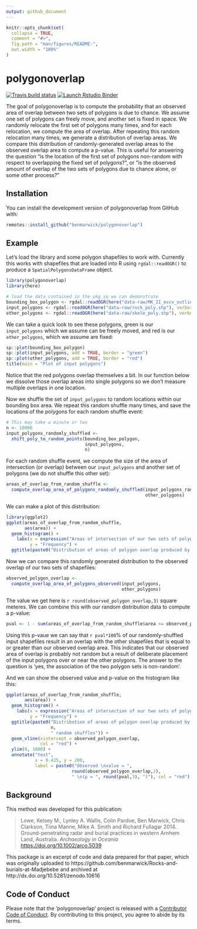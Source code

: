 ```yaml
---
output: github_document
---
```


<!-- README.md is generated from README.Rmd. Please edit that file -->

```r
knitr::opts_chunk$set(
  collapse = TRUE,
  comment = "#>",
  fig.path = "man/figures/README-",
  out.width = "100%"
)
```

# polygonoverlap

<!-- badges: start -->
[![Travis build status](https://travis-ci.org/benmarwick/polygonoverlap.svg?branch=master)](https://travis-ci.org/benmarwick/polygonoverlap)
[![Launch Rstudio Binder](http://mybinder.org/badge_logo.svg)](https://mybinder.org/v2/gh/benmarwick/polygonoverlap/master?urlpath=rstudio)
<!-- badges: end -->

The goal of polygonoverlap is to compute the probability that an observed area of overlap between two sets of polygons is due to chance. We assume one set of polygons can freely move, and another set is fixed in space. We randomly relocate the first set of polygons many times, and for each relocation, we compute the area of overlap. After repeating this random relocation many times, we generate a distribution of overlap areas. We compare this distribution of randomly-generated overlap areas to the observed overlap area to compute a p-value. This is useful for answering the question "is the location of the first set of polygons non-random with respect to overlapping the fixed set of polygons?", or "is the observed amount of overlap of the two sets of polygons due to chance alone, or some other process?"

## Installation

You can install the development version of polygonoverlap from GitHub with:

``` r
remotes::install_github("benmarwick/polygonoverlap")
```

## Example

Let's load the library and some polygon shapefiles to work with. Currently this works with shapefiles that are loaded into R using `rgdal::readOGR()` to produce a `SpatialPolygonsDataFrame` object. 

```r
library(polygonoverlap)
library(here)
```

```r
# load the data contained in the pkg so we can demonstrate
bounding_box_polygon <- rgdal::readOGR(here("data-raw/MK_II_excv_outline.shp"), verbose = FALSE)
input_polygons <- rgdal::readOGR(here("data-raw/rock_poly.shp"), verbose = FALSE)
other_polygons <- rgdal::readOGR(here("data-raw/skele_poly.shp"), verbose = FALSE)
```

We can take a quick look to see these polygons, green is our `input_polygons` which we assume can be freely moved, and red is our `other_polygons`, which we assume are fixed:

```r
sp::plot(bounding_box_polygon)
sp::plot(input_polygons, add = TRUE, border = "green")
sp::plot(other_polygons, add = TRUE, border = "red")
title(main = "Plot of input polygons")
```

Notice that the red polygons overlap themselves a bit. In our function below we dissolve those overlap areas into single polygons so we don't measure multiple overlaps in one location. 

Now we shuffle the set of `input_polygons` to random locations within our bounding box area. We repeat this random shuffle many times, and save the locations of the polygons for each random shuffle event:

```r
# This may take a minute or two
n <- 10000
input_polygons_randomly_shuffled <- 
  shift_poly_to_random_points(bounding_box_polygon,
                              input_polygons,
                              n)
```

For each random shuffle event, we compute the size of the area of intersection (or overlap) between our `input_polygons` and another set of polygons (we do not shuffle this other set):

```r
areas_of_overlap_from_random_shuffle <- 
  compute_overlap_area_of_polygons_randomly_shuffled(input_polygons_randomly_shuffled, 
                                                     other_polygons)
```

We can make a plot of this distribution:

```r
library(ggplot2)
ggplot(areas_of_overlap_from_random_shuffle,
       aes(area)) +
  geom_histogram() + 
    labs(x = expression("Areas of intersection of our two sets of polygons (m"^2*")"),
         y = "Frequency") +
  ggtitle(paste0("Distribution of areas of polygon overlap produced by ", n, " random shuffles"))
```

Now we can compare this randomly generated distribution to the observed overlap of our two sets of shapefiles:

```r
observed_polygon_overlap <- 
  compute_overlap_area_of_polygons_observed(input_polygons, 
                                            other_polygons)
```

The value we get here is `r round(observed_polygon_overlap,3)` square meteres. We can combine this with our random distribution data to compute a p-value:

```r
pval <- 1 - sum(areas_of_overlap_from_random_shuffle$area <= observed_polygon_overlap) / n
```

Using this p-vaue we can say that `r pval*100`% of our randomly-shuffled input shapefiles result in an overlap with the other shapefiles that is equal to or greater than our observed overlap area. This indicates that our observed area of overlap is probably not random but a result of deliberate placement of the input polygons over or near the other polygons. The answer to the question is 'yes, the association of the two polygon sets is non-random'.

And we can show the observed value and p-value on the histogram like this:

```r
ggplot(areas_of_overlap_from_random_shuffle,
       aes(area)) +
  geom_histogram() + 
    labs(x = expression("Areas of intersection of our two sets of polygons (m"^2*")"),
         y = "Frequency") +
  ggtitle(paste0("Distribution of areas of polygon overlap produced by ", 
                 n, 
                 " random shuffles")) + 
  geom_vline(xintercept = observed_polygon_overlap, 
             col = "red") + 
  ylim(0, 1000) +
  annotate("text", 
           x = 0.425, y = 200, 
           label = paste0("Observed \nvalue = ",
                         round(observed_polygon_overlap,2), 
                         " \n(p = ", round(pval,3), ")"), col = "red")
```

## Background

This method was developed for this publication:

> Lowe, Kelsey M., Lynley A. Wallis, Colin Pardoe, Ben Marwick, Chris Clarkson, Tiina Manne, Mike A. Smith and Richard Fullagar 2014. Ground-penetrating radar and burial practices in western Arnhem Land, Australia. _Archaeology in Oceania_ <https://doi.org/10.1002/arco.5039>

This package is an excerpt of code and data prepared for that paper, which was originally uploaded to  https://github.com/benmarwick/Rocks-and-burials-at-Madjebebe and archived at http://dx.doi.org/10.5281/zenodo.10616

## Code of Conduct 

Please note that the 'polygonoverlap' project is released with a [Contributor Code of Conduct](CODE_OF_CONDUCT.md). By contributing to this project, you agree to abide by its terms.

